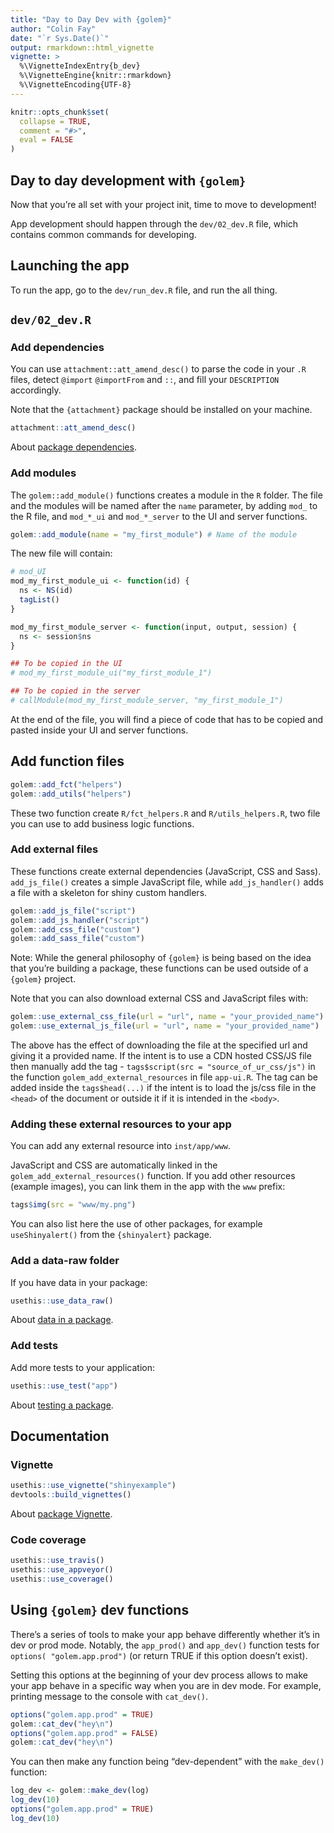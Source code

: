 ```yaml
---
title: "Day to Day Dev with {golem}"
author: "Colin Fay"
date: "`r Sys.Date()`"
output: rmarkdown::html_vignette
vignette: >
  %\VignetteIndexEntry{b_dev}
  %\VignetteEngine{knitr::rmarkdown}
  %\VignetteEncoding{UTF-8}
---
```


<script type="text/javascript">
$(document).ready(function () {
  window.initializeCodeFolding("show" === "show");
});
</script>

```r
knitr::opts_chunk$set(
  collapse = TRUE,
  comment = "#>",
  eval = FALSE
)
```

## Day to day development with `{golem}`

Now that you're all set with your project init, time to move to development!

App development should happen through the `dev/02_dev.R` file, which contains common commands for developing. 

## Launching the app

To run the app, go to the `dev/run_dev.R` file, and run the all thing.

## `dev/02_dev.R`

### Add dependencies

You can use `attachment::att_amend_desc()` to parse the code in your `.R` files, detect `@import` `@importFrom` and `::`, and fill your `DESCRIPTION` accordingly.

Note that the `{attachment}` package should be installed on your machine. 

```r
attachment::att_amend_desc()
```

About [package dependencies](https://r-pkgs.org/namespace.html).

### Add modules

The `golem::add_module()` functions creates a module in the `R` folder. The file and the modules will be named after the `name` parameter, by adding `mod_` to the R file, and `mod_*_ui` and `mod_*_server` to the UI and server functions.

```r
golem::add_module(name = "my_first_module") # Name of the module
```

The new file will contain:

```r
# mod_UI
mod_my_first_module_ui <- function(id) {
  ns <- NS(id)
  tagList()
}

mod_my_first_module_server <- function(input, output, session) {
  ns <- session$ns
}

## To be copied in the UI
# mod_my_first_module_ui("my_first_module_1")

## To be copied in the server
# callModule(mod_my_first_module_server, "my_first_module_1")
```

At the end of the file, you will find a piece of code that has to be copied and pasted inside your UI and server functions.

## Add function files 

```r
golem::add_fct("helpers")
golem::add_utils("helpers")
```

These two function create `R/fct_helpers.R` and `R/utils_helpers.R`, two file you can use to add business logic functions.

### Add external files

These functions create external dependencies (JavaScript, CSS and Sass). `add_js_file()` creates a simple JavaScript file, while `add_js_handler()` adds a file with a skeleton for shiny custom handlers.

```r
golem::add_js_file("script")
golem::add_js_handler("script")
golem::add_css_file("custom")
golem::add_sass_file("custom")
```

Note: While the general philosophy of `{golem}` is being based on the idea that you're building a package, these functions can be used outside of a `{golem}` project. 

Note that you can also download external CSS and JavaScript files with:

```r
golem::use_external_css_file(url = "url", name = "your_provided_name")
golem::use_external_js_file(url = "url", name = "your_provided_name")
```

The above has the effect of downloading the file at the specified url and giving it a provided name. If the intent is to use a CDN hosted CSS/JS file then manually add the tag - `tags$script(src = "source_of_ur_css/js")` in the function `golem_add_external_resources` in file `app-ui.R`. 
The tag can be added inside the `tags$head(...)` if the intent is to load the  js/css file in the `<head>` of the document or outside it if it is intended in the `<body>`.

### Adding these external resources to your app

You can add any external resource into `inst/app/www`. 

JavaScript and CSS are automatically linked in the `golem_add_external_resources()` function. If you add other resources (example images), you can link them in the app with the `www` prefix: 

```r
tags$img(src = "www/my.png")
```

You can also list here the use of other packages, for example `useShinyalert()` from the `{shinyalert}` package.

### Add a data-raw folder

If you have data in your package: 

```r
usethis::use_data_raw()
```

About [data in a package](https://r-pkgs.org/data.html).

### Add tests

Add more tests to your application:

```r
usethis::use_test("app")
```

About [testing a package](https://r-pkgs.org/tests.html).

## Documentation

### Vignette

```r
usethis::use_vignette("shinyexample")
devtools::build_vignettes()
```

About [package Vignette](https://r-pkgs.org/vignettes.html).

### Code coverage

```r
usethis::use_travis()
usethis::use_appveyor()
usethis::use_coverage()
```

## Using `{golem}` dev functions

There's a series of tools to make your app behave differently whether it's in dev or prod mode. Notably, the `app_prod()` and `app_dev()` function tests for `options( "golem.app.prod")` (or return TRUE if this option doesn't exist). 

Setting this options at the beginning of your dev process allows to make your app behave in a specific way when you are in dev mode. For example, printing message to the console with `cat_dev()`.

```r
options("golem.app.prod" = TRUE)
golem::cat_dev("hey\n")
options("golem.app.prod" = FALSE)
golem::cat_dev("hey\n")
```

You can then make any function being "dev-dependent" with the `make_dev()` function: 

```r
log_dev <- golem::make_dev(log)
log_dev(10)
options("golem.app.prod" = TRUE)
log_dev(10)
```



